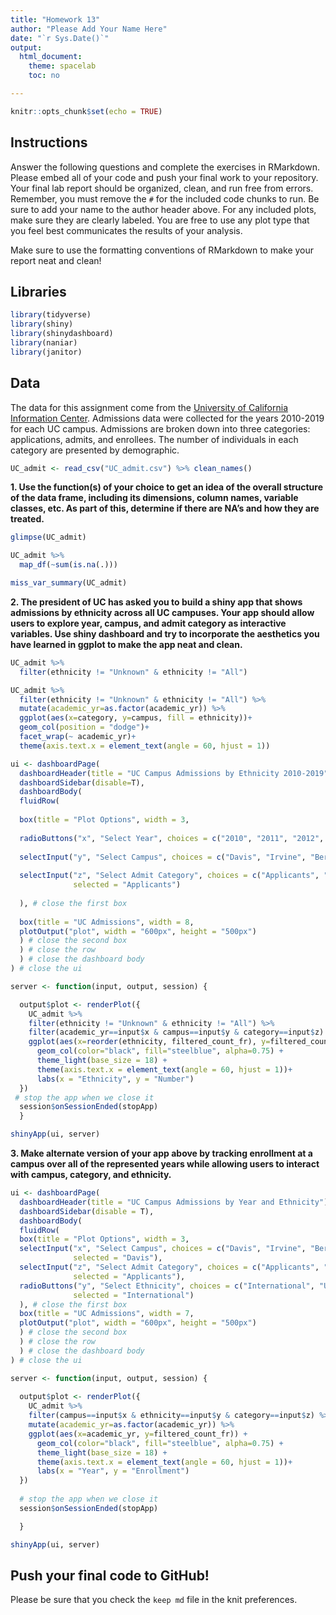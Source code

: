 ```yaml
---
title: "Homework 13"
author: "Please Add Your Name Here"
date: "`r Sys.Date()`"
output:
  html_document:
    theme: spacelab
    toc: no

---
```


```r
knitr::opts_chunk$set(echo = TRUE)
```

## Instructions
Answer the following questions and complete the exercises in RMarkdown. Please embed all of your code and push your final work to your repository. Your final lab report should be organized, clean, and run free from errors. Remember, you must remove the `#` for the included code chunks to run. Be sure to add your name to the author header above. For any included plots, make sure they are clearly labeled. You are free to use any plot type that you feel best communicates the results of your analysis.  

Make sure to use the formatting conventions of RMarkdown to make your report neat and clean!  

## Libraries
```r
library(tidyverse)
library(shiny)
library(shinydashboard)
library(naniar)
library(janitor)
```

## Data
The data for this assignment come from the [University of California Information Center](https://www.universityofcalifornia.edu/infocenter). Admissions data were collected for the years 2010-2019 for each UC campus. Admissions are broken down into three categories: applications, admits, and enrollees. The number of individuals in each category are presented by demographic.  
```r
UC_admit <- read_csv("UC_admit.csv") %>% clean_names()
```

**1. Use the function(s) of your choice to get an idea of the overall structure of the data frame, including its dimensions, column names, variable classes, etc. As part of this, determine if there are NA's and how they are treated.**  
```r
glimpse(UC_admit)
```

```r
UC_admit %>% 
  map_df(~sum(is.na(.)))
```

```r
miss_var_summary(UC_admit)
```

**2. The president of UC has asked you to build a shiny app that shows admissions by ethnicity across all UC campuses. Your app should allow users to explore year, campus, and admit category as interactive variables. Use shiny dashboard and try to incorporate the aesthetics you have learned in ggplot to make the app neat and clean.**  
```r
UC_admit %>% 
  filter(ethnicity != "Unknown" & ethnicity != "All")
```

```r
UC_admit %>% 
  filter(ethnicity != "Unknown" & ethnicity != "All") %>% 
  mutate(academic_yr=as.factor(academic_yr)) %>% 
  ggplot(aes(x=category, y=campus, fill = ethnicity))+
  geom_col(position = "dodge")+
  facet_wrap(~ academic_yr)+
  theme(axis.text.x = element_text(angle = 60, hjust = 1))
```


```r
ui <- dashboardPage(
  dashboardHeader(title = "UC Campus Admissions by Ethnicity 2010-2019"),
  dashboardSidebar(disable=T),
  dashboardBody(
  fluidRow(
    
  box(title = "Plot Options", width = 3,
      
  radioButtons("x", "Select Year", choices = c("2010", "2011", "2012", "2013", "2014", "2015", "2016", "2017", "2018", "2019"), selected = "2010"),
  
  selectInput("y", "Select Campus", choices = c("Davis", "Irvine", "Berkeley", "Irvine", "Los_Angeles", "Merced", "Riverside", "San_Diego", "Santa_Barbara", "Santa_Cruz"),selected = "Davis"),
  
  selectInput("z", "Select Admit Category", choices = c("Applicants", "Admits", "Enrollees"),
              selected = "Applicants")
  
  ), # close the first box
  
  box(title = "UC Admissions", width = 8,
  plotOutput("plot", width = "600px", height = "500px")
  ) # close the second box
  ) # close the row
  ) # close the dashboard body
) # close the ui

server <- function(input, output, session) { 

  output$plot <- renderPlot({
    UC_admit %>%
    filter(ethnicity != "Unknown" & ethnicity != "All") %>%
    filter(academic_yr==input$x & campus==input$y & category==input$z) %>% 
    ggplot(aes(x=reorder(ethnicity, filtered_count_fr), y=filtered_count_fr)) + 
      geom_col(color="black", fill="steelblue", alpha=0.75) +
      theme_light(base_size = 18) +
      theme(axis.text.x = element_text(angle = 60, hjust = 1))+
      labs(x = "Ethnicity", y = "Number")
  })
 # stop the app when we close it
  session$onSessionEnded(stopApp)
  }

shinyApp(ui, server)
```

**3. Make alternate version of your app above by tracking enrollment at a campus over all of the represented years while allowing users to interact with campus, category, and ethnicity.**
```r
ui <- dashboardPage(
  dashboardHeader(title = "UC Campus Admissions by Year and Ethnicity"),
  dashboardSidebar(disable = T),
  dashboardBody(
  fluidRow(
  box(title = "Plot Options", width = 3,
  selectInput("x", "Select Campus", choices = c("Davis", "Irvine", "Berkeley", "Irvine", "Los_Angeles", "Merced", "Riverside", "San_Diego", "Santa_Barbara", "Santa_Cruz"),
              selected = "Davis"),
  selectInput("z", "Select Admit Category", choices = c("Applicants", "Admits", "Enrollees"),
              selected = "Applicants"),
  radioButtons("y", "Select Ethnicity", choices = c("International", "Unknown", "White", "Asian", "Chicano/Latino", "American Indian", "African American"),
              selected = "International")
  ), # close the first box
  box(title = "UC Admissions", width = 7,
  plotOutput("plot", width = "600px", height = "500px")
  ) # close the second box
  ) # close the row
  ) # close the dashboard body
) # close the ui

server <- function(input, output, session) { 
  
  output$plot <- renderPlot({
    UC_admit %>% 
    filter(campus==input$x & ethnicity==input$y & category==input$z) %>% 
    mutate(academic_yr=as.factor(academic_yr)) %>% 
    ggplot(aes(x=academic_yr, y=filtered_count_fr)) + 
      geom_col(color="black", fill="steelblue", alpha=0.75) +
      theme_light(base_size = 18) +
      theme(axis.text.x = element_text(angle = 60, hjust = 1))+
      labs(x = "Year", y = "Enrollment")
  })
  
  # stop the app when we close it
  session$onSessionEnded(stopApp)

  }

shinyApp(ui, server)
```


## Push your final code to GitHub!
Please be sure that you check the `keep md` file in the knit preferences. 